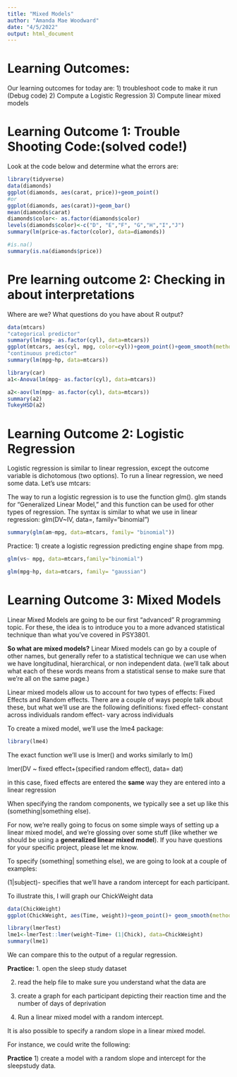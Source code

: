 ```yaml
---
title: "Mixed Models"
author: "Amanda Mae Woodward"
date: "4/5/2022"
output: html_document
---
```


# Learning Outcomes:
Our learning outcomes for today are:
1) troubleshoot code to make it run (Debug code)
2) Compute a Logistic Regression
3) Compute linear mixed models

# Learning Outcome 1: Trouble Shooting Code:(solved code!)
Look at the code below and determine what the errors are: 
```r
library(tidyverse)
data(diamonds)
ggplot(diamonds, aes(carat, price))+geom_point()
#or 
ggplot(diamonds, aes(carat))+geom_bar()
mean(diamonds$carat)
diamonds$color<- as.factor(diamonds$color)
levels(diamonds$color)<-c("D", "E","F", "G","H","I","J")
summary(lm(price~as.factor(color), data=diamonds))

#is.na()
summary(is.na(diamonds$price))
```

# Pre learning outcome 2: Checking in about interpretations
Where are we? What questions do you have about R output? 
```r
data(mtcars)
"categorical predictor"
summary(lm(mpg~ as.factor(cyl), data=mtcars))
ggplot(mtcars, aes(cyl, mpg, color=cyl))+geom_point()+geom_smooth(method="lm")
"continuous predictor"
summary(lm(mpg~hp, data=mtcars))
```

```r
library(car)
a1<-Anova(lm(mpg~ as.factor(cyl), data=mtcars))

a2<-aov(lm(mpg~ as.factor(cyl), data=mtcars))
summary(a2)
TukeyHSD(a2)
```

# Learning Outcome 2: Logistic Regression
Logistic regression is similar to linear regression, except the outcome variable is dichotomous (two options). To run a linear regression, we need some data. Let's use mtcars: 

The way to run a logistic regression is to use the function glm(). glm stands for "Generalized Linear Model," and this function can be used for other types of regression. The syntax is similar to what we use in linear regression:
glm(DV~IV, data=, family="binomial") 
```r
summary(glm(am~mpg, data=mtcars, family= "binomial"))
```

Practice: 
1) create a logistic regression predicting engine shape from mpg. 
```r
glm(vs~ mpg, data=mtcars,family="binomial")
```

```r
glm(mpg~hp, data=mtcars, family= "gaussian")
```

# Learning Outcome 3: Mixed Models
Linear Mixed Models are going to be our first "advanced" R programming topic. For these, the idea is to introduce you to a more advanced statistical technique than what you've covered in PSY3801. 

**So what are mixed models?**
Linear Mixed models can go by a couple of other names, but generally refer to a statistical technique we can use when we have longitudinal, hierarchical, or non independent data. (we'll talk about what each of these words means from a statistical sense to make sure that we're all on the same page.)

Linear mixed models allow us to account for two types of effects: Fixed Effects and Random effects. There are a couple of ways people talk about these, but what we'll use are the following definitions: 
fixed effect- constant across individuals
random effect- vary across individuals 

To create a mixed model, we'll use the lme4 package: 
```r
library(lme4)
```

The exact function we'll use is lmer() and works similarly to lm() 

lmer(DV ~ fixed effect+(specified random effect), data= dat)


in this case, fixed effects are entered the **same** way they are entered into a linear regression 

When specifying the random components, we typically see a set up like this 
(something|something else). 

For now, we're really going to focus on some simple ways of setting up a linear mixed model, and we're glossing over some stuff (like whether we should be using a **generalized linear mixed model**). If you have questions for your specific project, please let me know. 

To specify (something| something else), we are going to look at a couple of examples: 

(1|subject)- specifies that we'll have a random intercept for each participant. 

To illustrate this, I will graph our ChickWeight data
```r
data(ChickWeight)
ggplot(ChickWeight, aes(Time, weight))+geom_point()+ geom_smooth(method="lm")+facet_wrap(~Chick)
```
```r
library(lmerTest)
lme1<-lmerTest::lmer(weight~Time+ (1|Chick), data=ChickWeight)
summary(lme1)

```
We can compare this to the output of a regular regression. 


**Practice:** 
1. open the sleep study dataset

2. read the help file to make sure you understand what the data are

3. create a graph for each participant depicting their reaction time and the number of days of deprivation

4. Run a linear mixed model with a random intercept. 

It is also possible to specify a random slope in a linear mixed model. 


For instance, we could write the following: 


**Practice** 
1) create a model with a random slope and intercept for the sleepstudy data. 



